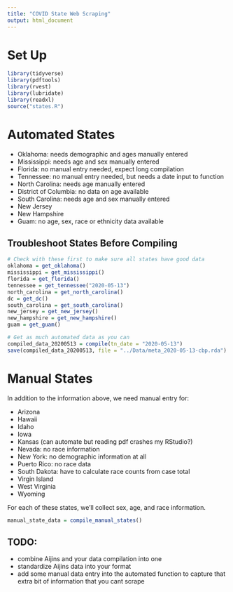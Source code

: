```yaml
---
title: "COVID State Web Scraping"
output: html_document
---
```


# Set Up

```r
library(tidyverse)
library(pdftools)
library(rvest)
library(lubridate)
library(readxl)
source("states.R")
```

# Automated States

- Oklahoma: needs demographic and ages manually entered
- Mississippi: needs age and sex manually entered
- Florida: no manual entry needed, expect long compilation
- Tennessee: no manual entry needed, but needs a date input to function
- North Carolina: needs age manually entered
- District of Columbia: no data on age available
- South Carolina: needs age and sex manually entered
- New Jersey
- New Hampshire
- Guam: no age, sex, race or ethnicity data available

## Troubleshoot States Before Compiling

```r
# Check with these first to make sure all states have good data
oklahoma = get_oklahoma()
mississippi = get_mississippi()
florida = get_florida()
tennessee = get_tennessee("2020-05-13")
north_carolina = get_north_carolina()
dc = get_dc()
south_carolina = get_south_carolina()
new_jersey = get_new_jersey()
new_hampshire = get_new_hampshire()
guam = get_guam()
```

```r
# Get as much automated data as you can
compiled_data_20200513 = compile(tn_date = "2020-05-13")
save(compiled_data_20200513, file = "../Data/meta_2020-05-13-cbp.rda")
```



# Manual States

In addition to the information above, we need manual entry for:

- Arizona
- Hawaii
- Idaho
- Iowa
- Kansas (can automate but reading pdf crashes my RStudio?)
- Nevada: no race information
- New York: no demographic information at all
- Puerto Rico: no race data
- South Dakota: have to calculate race counts from case total
- Virgin Island
- West Virginia
- Wyoming

For each of these states, we'll collect sex, age, and race information.

```r
manual_state_data = compile_manual_states()
```




## TODO:

- combine Aijins and your data compilation into one
- standardize Aijins data into your format
- add some manual data entry into the automated function to capture that extra bit of information that you cant scrape